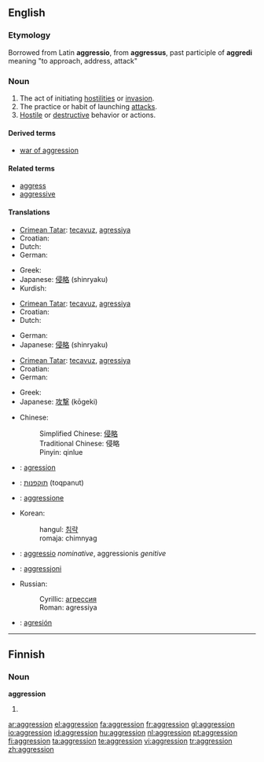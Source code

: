 {{see|Aggression}}
==English==
{{wikipedia}}

===Etymology===
Borrowed from Latin '''aggressio''', from '''aggressus''', past participle of '''aggredi''' meaning "to approach, address, attack"

===Noun===
{{en-noun}}

# The act of initiating [[hostility|hostilities]] or [[invasion]].
# The practice or habit of launching [[attack]]s.
# [[Hostile]] or [[destructive]] behavior or actions.

====Derived terms====
* [[war of aggression]]

====Related terms====
* [[aggress]]
* [[aggressive]]

====Translations====
{{trans-top|The act of initiating hostilities or invasion}}
* [[Crimean Tatar]]: [[tecavuz]], [[agressiya]]
* Croatian: {{t-|hr|agresija|f}}
* Dutch: {{t+|nl|agressie}}
* German: {{t-|de|Aggression|f}}
{{trans-mid}}
* Greek: {{t+|el|επιθετικότητα|f|tr=epithetikótita|sc=Grek}}
* Japanese: [[侵略]] (shinryaku)
* Kurdish: {{KUchar|[[ده‌س درێژی]]}}
{{trans-bottom}}

{{trans-top|The practice or habit of launching attacks}}
* [[Crimean Tatar]]: [[tecavuz]], [[agressiya]]
* Croatian: {{t-|hr|agresija|f}}
* Dutch: {{t+|nl|agressie}}
{{trans-mid}}
* German: {{t-|de|Aggression|f}}
* Japanese: [[侵略]] (shinryaku)
{{trans-bottom}}

{{trans-top|Hostile or destructive behavior or actions}}
* [[Crimean Tatar]]: [[tecavuz]], [[agressiya]]
* Croatian: {{t-|hr|agresija|f}}
* German: {{t-|de|Aggression|f}}
{{trans-mid}}
* Greek: {{t+|el|επιθετικότητα|f|tr=epithetikótita|sc=Grek}}
* Japanese: [[攻撃]] (kōgeki)
{{trans-bottom}}

{{checktrans-top}}
* Chinese:
*: Simplified Chinese: [[侵略]]
*: Traditional Chinese: 侵略
*: Pinyin: qinlue
* {{ttbc|French}}: [[agression]]
* {{ttbc|Hebrew}}: [[תוקפנות]] (toqpanut)
* {{ttbc|Italian}}: [[aggressione]]
{{trans-mid}}
* Korean:
*: hangul: [[침략]]
*: romaja: chimnyag
* {{ttbc|Latin}}: [[aggressio]] ''nominative'', aggressionis ''genitive''
* {{ttbc|Maltese}}: [[aggressjoni]]
* Russian:
*: Cyrillic: [[агрессия]]
*: Roman: agressiya
* {{ttbc|Spanish}}: [[agresión]]
{{trans-bottom}}

----

==Finnish==

===Noun===
'''aggression'''

# {{fi-form of|type=noun|case=genitive|pl=singular|[[aggressio]]}}

[[ar:aggression]]
[[el:aggression]]
[[fa:aggression]]
[[fr:aggression]]
[[gl:aggression]]
[[io:aggression]]
[[id:aggression]]
[[hu:aggression]]
[[nl:aggression]]
[[pt:aggression]]
[[fi:aggression]]
[[ta:aggression]]
[[te:aggression]]
[[vi:aggression]]
[[tr:aggression]]
[[zh:aggression]]